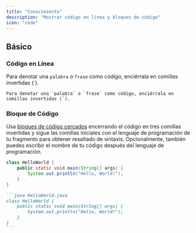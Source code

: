 ```yaml
---
title: "Conocimiento"
description: "Mostrar código en línea y bloques de código"
icon: "code"
---
```


## Básico

### Código en Línea

Para denotar una `palabra` o `frase` como código, enciérrala en comillas invertidas (\`).

```
Para denotar una `palabra` o `frase` como código, enciérrala en comillas invertidas (`).
```

### Bloque de Código

Usa [bloques de código cercados](https://www.markdownguide.org/extended-syntax/#fenced-code-blocks) encerrando el código en tres comillas invertidas y sigue las comillas iniciales con el lenguaje de programación de tu fragmento para obtener resaltado de sintaxis. Opcionalmente, también puedes escribir el nombre de tu código después del lenguaje de programación.

```java HelloWorld.java
class HelloWorld {
    public static void main(String[] args) {
        System.out.println("Hello, World!");
    }
}
```

````md
```java HelloWorld.java
class HelloWorld {
    public static void main(String[] args) {
        System.out.println("Hello, World!");
    }
}
```
````